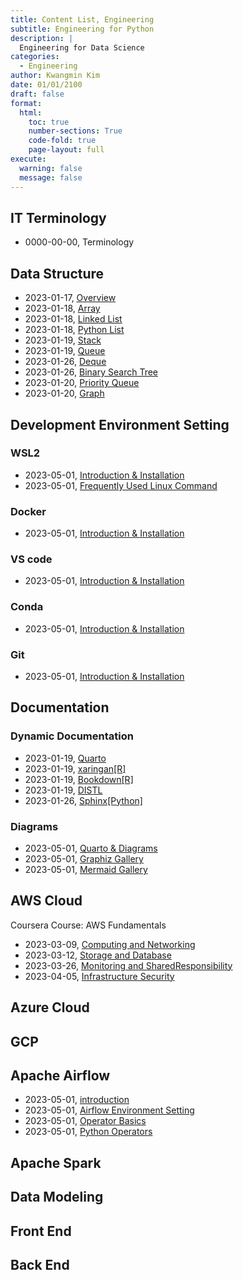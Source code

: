 ```yaml
---
title: Content List, Engineering 
subtitle: Engineering for Python 
description: | 
  Engineering for Data Science
categories:
  - Engineering
author: Kwangmin Kim
date: 01/01/2100
draft: false
format: 
  html:
    toc: true
    number-sections: True
    code-fold: true
    page-layout: full
execute: 
  warning: false
  message: false
---
```


## IT Terminology

* 0000-00-00, Terminology

## Data Structure

* 2023-01-17, [Overview](../2023-01-17_data_structure_overview/)
* 2023-01-18, [Array](../2023-01-18_array/)
* 2023-01-18, [Linked List](../2023-01-18_linked_list/)
* 2023-01-18, [Python List](../2023-01-18_python_list/)
* 2023-01-19, [Stack](../2023-01-19_stack/)
* 2023-01-19, [Queue](../2023-01-19_queue/)
* 2023-01-26, [Deque](../2023-01-19_deque/)
* 2023-01-26, [Binary Search Tree](../2023-01-20_binary_search_tree/)
* 2023-01-20, [Priority Queue](../2023-01-20_priority_queue/)
* 2023-01-20, [Graph](../2023-01-20_graph/)

## Development Environment Setting

### WSL2

* 2023-05-01, [Introduction & Installation](../WSL/01.wsl-install.qmd)
* 2023-05-01, [Frequently Used Linux Command](../Linux/01.linux_comands.qmd)

### Docker

* 2023-05-01, [Introduction & Installation](../Docker/01.docker_install.qmd)

### VS code

* 2023-05-01, [Introduction & Installation](../VScode/01.vscode_install.qmd)

### Conda

* 2023-05-01, [Introduction & Installation](../Conda/01.conda_install.qmd)

### Git

* 2023-05-01, [Introduction & Installation](../Git/01.git_install.qmd)

## Documentation

### Dynamic Documentation

* 2023-01-19, [Quarto](https://quarto.org/docs/get-started/)
* 2023-01-19, [xaringan[R]](https://github.com/yihui/xaringan)
* 2023-01-19, [Bookdown[R]](https://bookdown.org/yihui/bookdown/get-started.html)
* 2023-01-19, [DISTL](https://decile-team-distil.readthedocs.io/en/latest/index.html)
* 2023-01-26, [Sphinx[Python]](https://www.sphinx-doc.org/en/master/)

### Diagrams

* 2023-05-01, [Quarto & Diagrams](https://quarto.org/docs/authoring/diagrams.html)
* 2023-05-01, [Graphiz Gallery](https://graphviz.org/gallery/)
* 2023-05-01, [Mermaid Gallery](https://mermaid.js.org/#/)

## AWS Cloud

Coursera Course: AWS Fundamentals

* 2023-03-09, [Computing and Networking](../2023-03-02_aws/computing_networking.qmd)
* 2023-03-12, [Storage and Database](../2023-03-02_aws/storage_database.qmd)
* 2023-03-26, [Monitoring and SharedResponsibility](../2023-03-02_aws/monitoring_sharedresponsibility.qmd)
* 2023-04-05, [Infrastructure Security](../2023-03-02_aws/infra_security.qmd)

## Azure Cloud

## GCP

## Apache Airflow

* 2023-05-01, [introduction](../airflow/01.intro.qmd)
* 2023-05-01, [Airflow Environment Setting](../airflow/02.env_setting.qmd)
* 2023-05-01, [Operator Basics](../airflow/03.operator_basic.qmd)
* 2023-05-01, [Python Operators](../airflow/04.python_operator.qmd)

## Apache Spark

## Data Modeling



## Front End

## Back End